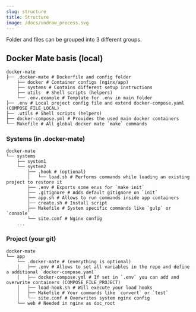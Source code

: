 ```yaml
---
slug: structure
title: Structure
image: /docs/undraw_process.svg
---
```


Folder and files can be grouped into 3 different groups.

## Docker Mate basis (local)
```shell
docker-mate
├── .docker-mate # Dockerfile and config folder
    ├── docker # Container configs (nginx/app)
    ├── systems # Contains different setup instructions
    ├── utils  # Shell scripts (helpers)
    └── .env.example # Template for .env in main folder
├── .env # Local project config file and extend docker-compose.yaml (COMPOSE_FILE_LOCAL)
├── .utils # Shell scripts (helpers)
├── docker-compose.yml # Provides the used main docker containers
└── Makefile # All global docker mate `make` commands
```


### Systems (in .docker-mate)
```shell
docker-mate
└── systems
    ├── system1
    └── system2
        ├── .hook # (optional)
        │   └── load.sh # Performs commands while loading an existing project to restore it
        ├── .env # Exports some envs for `make init`
        ├── .gitignore # Adds default gitignore on `init`
        ├── app.sh # Allows to run commands inside app containers
        ├── create.sh # Install script
        ├── Makefile # System specific commands like `gulp` or `console`
        └── site.conf # Nginx config
    ...
```

### Project (your git)
```shell
docker-mate
└── app
    └── .docker-mate # (everything is optional)
    │   ├── .env # Allows to set all variables in the repo and define a additional `docker-compose.yaml`
    │   ├── docker-compose.yml # If set in `.env` you can add and overwrite containers (COMPOSE_FILE_PROJECT)
    │   ├── load-hook.sh # Will execute your load hooks
    │   ├── Makefile # Your commands like `convert` or `test`
    │   └── site.conf # Overwrites system nginx config
    └── web # Needed in nginx as doc_root
```

<FooterSvg className="img--footer" />